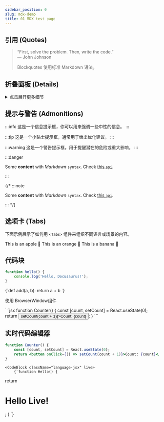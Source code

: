 ```yaml
---
sidebar_position: 0
slug: mdx-demo
title: 01 MDX test page
---
```



## 引用 (Quotes)

> “First, solve the problem. Then, write the code.”  
> — John Johnson
>
> Blockquotes 使用标准 Markdown 语法。

## 折叠面板 (Details)

<details>
<summary>点击展开更多细节</summary>

这里是折叠隐藏的内容。你可以放任何 MDX/JSX 组件。  
HTML 原生 `<details>` 标签也被支持。

</details>

## 提示与警告 (Admonitions)

:::info
这是一个信息提示框，你可以用来强调一些中性的信息。
:::

:::tip
这是一个小贴士提示框，通常用于给出优化建议。
:::

:::warning
这是一个警告提示框，用于提醒潜在的危险或重大影响。
:::

:::danger

Some **content** with _Markdown_ `syntax`. Check [this `api`](#).

:::

{/* :::note

Some **content** with _Markdown_ `syntax`. Check [this `api`](#).

::: */}

## 选项卡 (Tabs)

下面示例展示了如何用 `<Tabs>` 组件来组织不同语言或场景的内容。

<Tabs>
    <TabItem value="apple" label="Apple" default>
        This is an apple 🍎
    </TabItem>
    <TabItem value="orange" label="Orange">
        This is an orange 🍊
    </TabItem>
    <TabItem value="banana" label="Banana">
        This is a banana 🍌
    </TabItem>
</Tabs>

## 代码块

```js
function hello() {
    console.log('Hello, Docusaurus!');
}
```

<CodeBlock className="language-python" title="example.py">
    {`def add(a, b):
    return a + b
`}
</CodeBlock>


使用 BrowserWindow组件

<BrowserWindow>
```jsx 
function Counter() {
    const [count, setCount] = React.useState(0);
    return <button onClick={() => setCount(count + 1)}>Count: {count}</button>;
}
```
</BrowserWindow>

## 实时代码编辑器

```jsx live
function Counter() {
    const [count, setCount] = React.useState(0);
    return <button onClick={() => setCount(count + 1)}>Count: {count}</button>;
}
```

    <CodeBlock className="language-jsx" live>
        {`function Hello() {
  return <h1>Hello Live!</h1>;
}
`}
    </CodeBlock>


